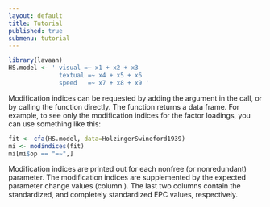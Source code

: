 ```yaml
---
layout: default
title: Tutorial
published: true
submenu: tutorial
---
```


```r
library(lavaan)
HS.model <- ' visual =~ x1 + x2 + x3
              textual =~ x4 + x5 + x6
              speed   =~ x7 + x8 + x9 '
```

Modification indices can be requested by adding the argument in the call, or by
calling the function directly. The function returns a data frame. For example,
to see only the modification indices for the factor loadings, you can use
something like this:

```r
fit <- cfa(HS.model, data=HolzingerSwineford1939)
mi <- modindices(fit)
mi[mi$op == "=~",]
```

Modification indices are printed out for each nonfree (or nonredundant)
parameter. The modification indices are supplemented by the expected parameter
change values (column ). The last two columns contain the standardized, and
completely standardized EPC values, respectively.
